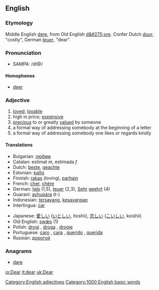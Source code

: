 ==English==

{{rank|friend|herself|year|295|dear|high|above|received}}

===Etymology===
Middle English [[dere]], from Old English [[d&#275;ore]]. Confer Dutch ''[[duur]]'', "costly", German ''[[teuer]]'', "dear".

===Pronunciation===
*SAMPA: /dI@/

====Homophones====
*[[deer]]

===Adjective===
{{en-ad|'''dear'''|'''[[dearer]]'''|'''[[dearest]]'''}}

# [[love]]d; [[lovable]]
# high in price; [[expensive]]
# [[precious]] to or greatly [[value]]d by someone
# a formal way of addressing somebody at the beginning of a letter
# a formal way of addressing somebody one likes or regards kindly

====Translations====
{{top}}
*Bulgarian: [[любим]] {{m}}
*Catalan: estimat ''m'', estimada ''f''
*Dutch: [[beste]], [[geachte]]
*Estonian: [[kallis#Estonian|kallis]]
*Finnish: [[rakas]] (loving), [[parhain]]
*French: [[cher]], [[chère]]
*German: [[lieb]] (1,5), [[teuer]] (2,3), [[Sehr]] [[geehrt]] (4) 
*Guaraní: [[ayhupára]] (t-)
*Indonesian: [[sayang|tersayang]], [[sayang|kesayangan]]
*Interlingua: [[car]]
{{mid}}
*Japanese: [[愛しい]] ([[いとしい]], itoshii), [[恋しい]] ([[こいしい]], koishii)
*Old English: [[swæs|swǣs]] (1)
*Polish: [[drogi]] {{m}}, [[droga]] {{f}}, [[drogie]] {{n}}
*Portuguese: [[caro]] {{m}}, [[cara]] {{f}}, [[querido]] {{m}}, [[querida]] {{f}}
*Russian: [[дорогой]] {{m}}
{{bottom}}

===Anagrams===
*[[dare]]

[[Category:English adjectives]]
[[Category:1000 English basic words]]

[[io:Dear]]
[[it:dear]]
[[uk:Dear]]